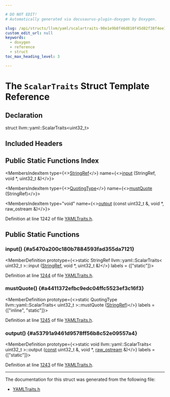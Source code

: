 ```yaml
---

# DO NOT EDIT!
# Automatically generated via docusaurus-plugin-doxygen by Doxygen.

slug: /api/structs/llvm/yaml/scalartraits-98e1e9b8f46d810f45d82f38f4ee1520
custom_edit_url: null
keywords:
  - doxygen
  - reference
  - struct
toc_max_heading_level: 3

---
```





# The `ScalarTraits` Struct Template Reference

<DoxygenPage pluginConfig={pluginConfig}>



## Declaration

<CodeBlock>struct llvm::yaml::ScalarTraits&lt;uint32&#95;t&gt;</CodeBlock>

## Included Headers

<IncludesList>
<IncludesListItem
  filePath="llvm/Support/YAMLTraits.h"
  permalink="/docs/api/files/include/include/llvm/include/llvm/support/yamltraits-h"
  isLocal="true" />
</IncludesList>

## Public Static Functions Index

<MembersIndex>

<MembersIndexItem
  type={<><a href="/docs/api/classes/llvm/stringref">StringRef</a></>}
  name={<><a href="#a5470a200c180b7884593fad355da7121">input</a> (StringRef, void &#42;, uint32&#95;t &amp;)</>}>
</MembersIndexItem>

<MembersIndexItem
  type={<><a href="/docs/api/namespaces/llvm/yaml/#a2e9b09c50b4fff3bad8cba23daef8757">QuotingType</a></>}
  name={<><a href="#a4411372efbc9edc04ffc5523ef3c16f3">mustQuote</a> (StringRef)</>}>
</MembersIndexItem>

<MembersIndexItem
  type="void"
  name={<><a href="#a53791a9461d9578ff56b8c52e09557a4">output</a> (const uint32&#95;t &amp;, void &#42;, raw&#95;ostream &amp;)</>}>
</MembersIndexItem>

</MembersIndex>


Definition at line 1242 of file <a href="/docs/api/files/include/include/llvm/include/llvm/support/yamltraits-h">YAMLTraits.h</a>.

<SectionDefinition>

## Public Static Functions

### input() {#a5470a200c180b7884593fad355da7121}

<MemberDefinition
  prototype={<>static StringRef llvm::yaml::ScalarTraits&lt; uint32&#95;t &gt;::input (<a href="/docs/api/classes/llvm/stringref">StringRef</a>, void &#42;, uint32&#95;t &amp;)</>}
  labels = {["static"]}>

Definition at line <a href="/docs/api/files/include/include/llvm/include/llvm/support/yamltraits-h/#l01244">1244</a> of file <a href="/docs/api/files/include/include/llvm/include/llvm/support/yamltraits-h">YAMLTraits.h</a>.
</MemberDefinition>

### mustQuote() {#a4411372efbc9edc04ffc5523ef3c16f3}

<MemberDefinition
  prototype={<>static QuotingType llvm::yaml::ScalarTraits&lt; uint32&#95;t &gt;::mustQuote (<a href="/docs/api/classes/llvm/stringref">StringRef</a>)</>}
  labels = {["inline", "static"]}>

Definition at line <a href="/docs/api/files/include/include/llvm/include/llvm/support/yamltraits-h/#l01245">1245</a> of file <a href="/docs/api/files/include/include/llvm/include/llvm/support/yamltraits-h">YAMLTraits.h</a>.
</MemberDefinition>

### output() {#a53791a9461d9578ff56b8c52e09557a4}

<MemberDefinition
  prototype={<>static void llvm::yaml::ScalarTraits&lt; uint32&#95;t &gt;::output (<a href="/docs/api/files/lib/lib/target/lib/target/aarch64/aarch64promoteconstant-cpp/#a90f8350fecae261c25be85d38b451bff">const</a> uint32&#95;t &amp;, void &#42;, <a href="/docs/api/classes/llvm/raw-ostream">raw&#95;ostream</a> &amp;)</>}
  labels = {["static"]}>

Definition at line <a href="/docs/api/files/include/include/llvm/include/llvm/support/yamltraits-h/#l01243">1243</a> of file <a href="/docs/api/files/include/include/llvm/include/llvm/support/yamltraits-h">YAMLTraits.h</a>.
</MemberDefinition>

</SectionDefinition>

<hr/>

The documentation for this struct was generated from the following file:

<ul>
<li><a href="/docs/api/files/include/include/llvm/include/llvm/support/yamltraits-h">YAMLTraits.h</a></li>
</ul>

</DoxygenPage>
